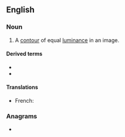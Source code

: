 ==English==

===Noun===
{{en-noun}}

# {{lb|en|computer graphics}} A [[contour]] of equal [[luminance]] in an image.

====Derived terms====
* {{l|en|isophotal}}
* {{l|en|isophotometry}}

====Translations====
{{trans-top|contour of equal luminance in an image}}
* French: {{t+|fr|isophote|m}}
{{trans-mid}}
{{trans-bottom}}

===Anagrams===
* {{anagrams|en|a=ehioopst|hoopties}}